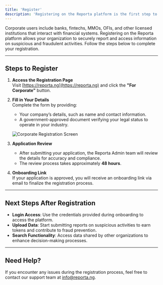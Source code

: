 ```yaml
---
title: 'Register'
description: 'Registering on the Reporta platform is the first step to accessing its powerful fraud detection and reporting capabilities. The process differs slightly for **Corporate Users** and **Individual Users**. Follow the steps below to complete your registration'
---
```


Corporate users include banks, fintechs, MMOs, OFIs, and other licensed institutions that interact with financial systems. Registering on the Reporta platform allows your organization to securely report and access information on suspicious and fraudulent activities. Follow the steps below to complete your registration.

---

## Steps to Register

1. **Access the Registration Page**  
   Visit [https://reporta.ng](https://reporta.ng) and click the **"For Corporate"** button.

2. **Fill in Your Details**  
   Complete the form by providing:
   - Your company’s details, such as name and contact information.
   - A government-approved document verifying your legal status to operate in your industry.

   ![Corporate Registration Screen](https://res.cloudinary.com/dlpxvj8ke/image/upload/v1737344589/Screenshot_2025-01-20_at_04.42.28_hjdzu3.png)

3. **Application Review**  
   - After submitting your application, the Reporta Admin team will review the details for accuracy and compliance.
   - The review process takes approximately **48 hours**.

4. **Onboarding Link**  
   If your application is approved, you will receive an onboarding link via email to finalize the registration process.

---

## Next Steps After Registration

- **Login Access**: Use the credentials provided during onboarding to access the platform.
- **Upload Data**: Start submitting reports on suspicious activities to earn tokens and contribute to fraud prevention.
- **Search Functionality**: Access data shared by other organizations to enhance decision-making processes.

---

## Need Help?

If you encounter any issues during the registration process, feel free to contact our support team at [info@reporta.ng](mailto:info@reporta.ng).

